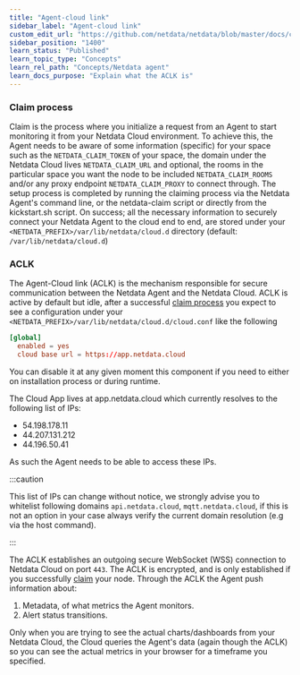 ```yaml
---
title: "Agent-cloud link"
sidebar_label: "Agent-cloud link"
custom_edit_url: "https://github.com/netdata/netdata/blob/master/docs/concepts/netdata-agent/aclk.md"
sidebar_position: "1400"
learn_status: "Published"
learn_topic_type: "Concepts"
learn_rel_path: "Concepts/Netdata agent"
learn_docs_purpose: "Explain what the ACLK is"
---
```


### Claim process

Claim is the process where you initialize a request from an Agent to start monitoring it from your Netdata Cloud 
environment. To achieve this, the Agent needs to be aware of some information (specific) for your space such as the 
`NETDATA_CLAIM_TOKEN` of your space, the domain under the Netdata Cloud lives `NETDATA_CLAIM_URL` and optional, the 
rooms in the particular space you want the node to be included `NETDATA_CLAIM_ROOMS` and/or any proxy endpoint
`NETDATA_CLAIM_PROXY` to connect through. The setup process is completed by running the claiming process via the 
Netdata Agent's command line, or the netdata-claim script or directly from the kickstart.sh script. On success; all the 
necessary information to securely connect your Netdata Agent to the cloud end to end, are stored under your 
`<NETDATA_PREFIX>/var/lib/netdata/cloud.d` directory  (default: `/var/lib/netdata/cloud.d`)

### ACLK

The Agent-Cloud link (ACLK) is the mechanism responsible for secure communication between the Netdata Agent and the
Netdata Cloud. ACLK is active by default but idle, after a successful [claim process](#claim-process) you expect to see
a configuration under your `<NETDATA_PREFIX>/var/lib/netdata/cloud.d/cloud.conf` like the following


```conf
[global]
  enabled = yes
  cloud base url = https://app.netdata.cloud
```

You can disable it at any given moment this component if you need to either on installation process or during runtime. 

The Cloud App lives at app.netdata.cloud which currently resolves to the following list of IPs:

- 54.198.178.11
- 44.207.131.212
- 44.196.50.41

As such the Agent needs to be able to access these IPs.

:::caution

This list of IPs can change without notice, we strongly advise you to whitelist following domains `api.netdata.cloud`, 
`mqtt.netdata.cloud`, if this is not an option in your case always verify the current domain resolution 
(e.g via the host command).

:::

The ACLK establishes an outgoing secure WebSocket (WSS) connection to Netdata Cloud on port `443`. The ACLK is encrypted,
 and is only established if you successfully [claim](#claim-process) your node. Through the ACLK the Agent push
information about:

1. Metadata, of what metrics the Agent monitors.
2. Alert status transitions.

Only when you are trying to see the actual charts/dashboards from your Netdata Cloud, the Cloud queries the Agent's data 
(again though the ACLK) so you can see the actual metrics in your browser for a timeframe you specified.


<!-- TODO: Make the following sections tasks

## Enable and configure the ACLK

The ACLK is enabled by default, with its settings automatically configured and stored in the Agent's memory. No file is
created at `/var/lib/netdata/cloud.d/cloud.conf` until you either connect a node or create it yourself. The default
configuration uses two settings:



If your Agent needs to use a proxy to access the internet, you
must [set up a proxy for connecting to cloud](/claim/README.md#connect-through-a-proxy).

You can configure following keys in the `netdata.conf` section `[cloud]`:

```
[cloud]
  statistics = yes
  query thread count = 2
  mqtt5 = yes
```

- `statistics` enables/disables ACLK related statistics and their charts. You can disable this to save some space in the
  database and slightly reduce memory usage of Netdata Agent.
- `query thread count` specifies the number of threads to process cloud queries. Increasing this setting is useful for
  nodes with many children (streaming), which can expect to handle more queries (and/or more complicated queries).
- `mqtt5` allows disabling the new MQTT5 implementation which is used now by default in case of issues. This option will
  be removed in future stable release.

## Disable the ACLK

You have two options if you prefer to disable the ACLK and not use Netdata Cloud. The following subsections provide
expalantion and instruction for these options.

### Disable at installation

You can pass the `--disable-cloud` parameter to the Agent installation when using a kickstart script
([kickstart.sh](/packaging/installer/methods/kickstart.md), or
a [manual installation from Git](/packaging/installer/methods/manual.md).

When you pass this parameter, the installer does not download or compile any extra libraries. Once running, the Agent
kills the thread responsible for the ACLK and connecting behavior, and behaves as though the ACLK, and thus Netdata
Cloud, does not exist.

### Disable at runtime

You can change a runtime setting in your `cloud.conf` file to disable the ACLK. This setting only stops the Agent from
attempting any connection via the ACLK, but does not prevent the installer from downloading and compiling the ACLK's
dependencies.

The file typically exists at `/var/lib/netdata/cloud.d/cloud.conf`, but can change if you set a prefix during
installation. To disable the ACLK, open that file and change the `enabled` setting to `no`:

```conf
[global]
    enabled = no
```

If the file at `/var/lib/netdata/cloud.d/cloud.conf` doesn't exist, you need to create it.

Copy and paste the first two lines from below, which will change your prompt to `cat`.

```bash
cd /var/lib/netdata/cloud.d
cat > cloud.conf << EOF
```

Copy and paste in lines 3-6, and after the final `EOF`, hit **Enter**. The final line must contain only `EOF`. Hit **
Enter** again to return to your normal prompt with the newly-created file.

To get your normal prompt back, the final line must contain only `EOF`.

```bash
[global]
    enabled = no
    cloud base url = https://app.netdata.cloud
EOF
```

You also need to change the file's permissions. Use `grep "run as user" /etc/netdata/netdata.conf` to figure out which
user your Agent runs as (typically `netdata`), and replace `netdata:netdata` as shown below if necessary:

```bash
sudo chmod 0770 cloud.conf
sudo chown netdata:netdata cloud.conf
```

Restart your Agent to disable the ACLK.

### Re-enable the ACLK

If you first disable the ACLK and any Cloud functionality and then decide you would like to use Cloud, you must either
[reinstall Netdata](/packaging/installer/REINSTALL.md) with Cloud enabled or change the runtime setting in your
`cloud.conf` file.

If you passed `--disable-cloud` to `netdata-installer.sh` during installation, you must
[reinstall](/packaging/installer/REINSTALL.md) your Agent. Use the same method as before, but pass `--require-cloud` to
the installer. When installation finishes you can [connect your node](/claim/README.md#how-to-connect-a-node).

If you changed the runtime setting in your `var/lib/netdata/cloud.d/cloud.conf` file, edit the file again and change
`enabled` to `yes`:

```conf
[global]
    enabled = yes
```

Restart your Agent and [connect your node](/claim/README.md#how-to-connect-a-node).

-->
